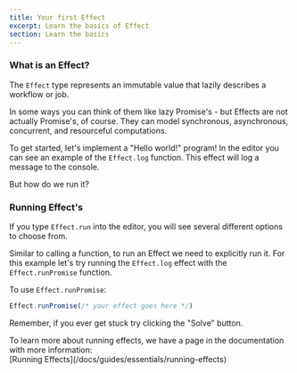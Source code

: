 ```yaml
---
title: Your first Effect
excerpt: Learn the basics of Effect
section: Learn the basics
---
```


### What is an Effect?

The `Effect` type represents an immutable value that lazily describes a workflow
or job.

In some ways you can think of them like lazy Promise's - but Effects are not
actually Promise's, of course. They can model synchronous, asynchronous,
concurrent, and resourceful computations.

To get started, let's implement a "Hello world!" program! In the editor you can
see an example of the `Effect.log` function. This effect will log a message to
the console.

But how do we run it?

### Running Effect's

If you type `Effect.run` into the editor, you will see several different options
to choose from.

Similar to calling a function, to run an Effect we need to explicitly run it.
For this example let's try running the `Effect.log` effect with the
`Effect.runPromise` function.

To use `Effect.runPromise`:

```ts
Effect.runPromise(/* your effect goes here */)
```

Remember, if you ever get stuck try clicking the "Solve" button.

<Idea>
  To learn more about running effects, we have a page in the documentation with
  more information:<br />
  [Running Effects](/docs/guides/essentials/running-effects)
</Idea>